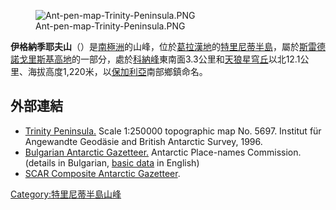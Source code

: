 [[Image:Ant-pen-map-Trinity-Peninsula.PNG|thumb]]

{{coord|63|36|37|S|58|39|10|W|display=title}}

'''伊格納季耶夫山'''（{{lang-en|Mount Ignatiev}}）是[[南極洲|南極洲]]的山峰，位於[[葛拉漢地|葛拉漢地]]的[[特里尼蒂半島|特里尼蒂半島]]，屬於[[斯雷德諾戈里斯基高地|斯雷德諾戈里斯基高地]]的一部分，處於[[科納峰|科納峰]]東南面3.3公里和[[天狼星穹丘|天狼星穹丘]]以北12.1公里、海拔高度1,220米，以[[保加利亞|保加利亞]]南部鄉鎮命名。

==外部連結==
* [https://web.archive.org/web/20131002100340/http://www.bkg.bund.de/nn_193194/DE/Bundesamt/Downloads/Kostenlose-Karten/Antarktis-Karten/Satellitenbildkarten/Scale250/Daten/Trinity-Peninsula%2CtemplateId%3Draw%2Cproperty%3DpublicationFile.pdf/Trinity-Peninsula.pdf Trinity Peninsula.] Scale 1:250000 topographic map No. 5697. Institut für Angewandte Geodäsie and British Antarctic Survey, 1996.
* [http://apcbg.org/gazet-bg.doc Bulgarian Antarctic Gazetteer.]{{Wayback|url=http://apcbg.org/gazet-bg.doc |date=20160206203828 }} Antarctic Place-names Commission. (details in Bulgarian, [http://apcbg.org/gazet.htm basic data]{{Wayback|url=http://apcbg.org/gazet.htm |date=20160304071225 }} in English)
* [http://data.aad.gov.au/aadc/gaz/scar/ SCAR Composite Antarctic Gazetteer]{{WebCite|url=https://www.webcitation.org/5ug2CfC7m?url=http://data.aad.gov.au/aadc/gaz/scar/ |date=20101202140255 |dateformat=iso }}.

{{DEFAULTSORT:Mount Ignatiev}}
[[Category:特里尼蒂半島山峰|Category:特里尼蒂半島山峰]]


{{TrinityPeninsula-geo-stub}}